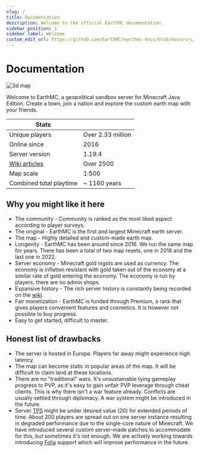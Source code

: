 ```yaml
---
slug: /
title: Documentation
description: Welcome to the official EarthMC documentation.
sidebar_position: 1
sidebar_label: Welcome
custom_edit_url: https://github.com/EarthMC/earthmc-docs/blob/main/src/docs/index.mdx
---
```

# Documentation

![3d map](/img/dynglobe.webp)

Welcome to EarthMC, a geopolitical sandbox server for Minecraft Java Edition. Create a town, join a nation and explore the custom earth map with your friends.

| Stats                                     |                  |
| ----------------------------------------- |:-----------------|
| Unique players                            | Over 2.33 million |
| Online since                              | 2016    |
| Server version                            | 1.19.4           |
| [Wiki articles](https://wiki.earthmc.net) | Over 2500        |
| Map scale                                 | 1:500            | 
| Combined total playtime                            | ~ 1160 years      |

## Why you might like it here
* The community - Community is ranked as the most liked aspect according to player surveys.
* The original - EarthMC is the first and largest Minecraft earth server.
* The map - Highly detailed and custom-made earth map.
* Longevity - EarthMC has been around since 2016. We run the same map for years. There has been a total of two map resets, one in 2018 and the last one in 2022.
* Server economy - Minecraft gold ingots are used as currency. The economy is inflation resistant with gold taken out of the economy at a similar rate of gold entering the economy. The economy is run by players, there are no admin shops.
* Expansive history - The rich server history is constantly being recorded on the [wiki](https://wiki.earthmc.net/).
* Fair monetization - EarthMC is funded through Premium, a rank that gives players convenient features and cosmetics. It is however not possible to buy progress.
* Easy to get started, difficult to master.

## Honest list of drawbacks
* The server is hosted in Europe. Players far away might experience high latency.
* The map can become static in popular areas of the map. It will be difficult to claim land at these locations.
* There are no "traditional" wars. It's unsustainable tying gameplay progress to PVP, as it's easy to gain unfair PVP leverage through cheat clients. This is why there isn't a war feature already. Conflicts are usually settled through diplomacy. A war system might be introduced in the future. 
* Server [TPS](https://minecraft.fandom.com/wiki/Tick) might be under desired value (20) for extended periods of time. About 200 players are spread out on one server instance resulting in degraded performance due to the single-core nature of Minecraft. We have introduced several custom server-made patches to accommodate for this, but sometimes it's not enough. We are actively working towards introducing [Folia](https://papermc.io/software/folia) support which will improve performance in the future.
